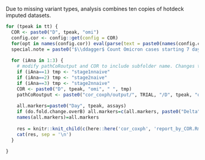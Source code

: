 Due to missing variant types, analysis combines ten copies of hotdeck imputed datasets.

```r
for (tpeak in tt) {
  COR <- paste0("D", tpeak, "omi")
  config.cor <- config::get(config = COR)
  for(opt in names(config.cor)) eval(parse(text = paste0(names(config.cor[opt])," <- config.cor[[opt]]")))
  special.note = paste0("$\\ddagger$ Count Omicron cases starting 7 days post Day ", tpeak, ".")
  
  for (iAna in 1:3) {
    # modify pathCoRoutput and COR to include subfolder name. Changes to COR will also show up in Section title in report_by_COR.Rmd
    if (iAna==1) tmp <- "stage1nnaive"
    if (iAna==2) tmp <- "stage2naive"
    if (iAna==3) tmp <- "stage2nnaive"
    COR <- paste0("D", tpeak, "omi", " ", tmp)
    pathCoRoutput <- paste0("cor_coxph/output/", TRIAL, "/D", tpeak, "omi", "/", tmp)
  
    all.markers=paste0("Day", tpeak, assays)
    if (do.fold.change.overB) all.markers=c(all.markers, paste0("Delta", tpeak, "overB", assays))
    names(all.markers)=all.markers
  
    res = knitr::knit_child(c(here::here('cor_coxph', 'report_by_COR.Rmd')), quiet = TRUE)
    cat(res, sep = '\n')
  }
  
}
```
